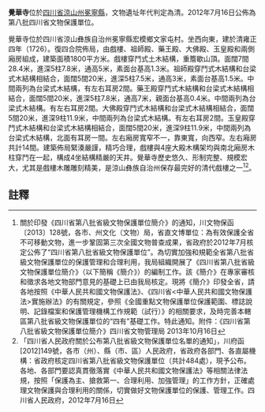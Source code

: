 {{msg:四川省文物保護單位
|名稱 = 覺華寺
|編號 = 306
|圖片 = 
|級別 = S8
|分類 = 
|時代 = [[清代|清代]]
|地点 = [[四川省|四川省]][[涼山州|涼山州]][[冕寧縣|冕寧縣]]
|坐標 =
|登錄 = 2012年7月16日
}}
'''覺華寺'''位於[[四川省|四川省]][[涼山州|涼山州]][[冕寧縣|冕寧縣]]，文物遺址年代判定為清。2012年7月16日公佈為第八批四川省文物保護單位。

覺華寺位於四川省涼山彝族自治州冕寧縣宏模鄉文家屯村。坐西向東，建於清雍正四年（1726）。復四合院佈局，由戲樓、祖師殿、藥王殿、大佛殿、玉皇殿和兩側廂房組成，建築面積1800平方米。戲樓穿鬥式土木結構，重簷歇山頂。面闊7間28.4米，進深5柱7.8米，通高5米，素面台基高1.3米。祖師殿穿鬥式木結構和台梁式木結構相結合，面闊5間20米，進深5柱7.5米，通高3米，素面台基高1.5米。中間兩列為台梁式木結構，有左右耳房2間。藥王殿穿鬥式木結構和台梁式木結構相結合，面闊5間20米，進深5柱7.8米，通高7米，親面台基高0.4米。中間兩列為台梁式木結構。有左右耳房2間。大佛殿穿鬥式木結構和台梁式木結構相結合，面闊5間20米，進深9柱11.9米，中間兩列為台梁式木結構。有左右耳房2間。玉皇殿穿鬥式木結構和台梁式木結構相結合，面闊5間20米，進深9柱11.9米，中間兩列為台梁式木結構，北面有耳房一間。左右廂房寬窄不一，靠東寬，向西窄。左右廂房共計14間。建築佈局緊湊嚴謹，精巧合理，戲樓與4座大殿木構架均與南北廂房木柱穿鬥在一起，構成4坐結構精嚴的天井。覺華寺歷史悠久、形制完整、規模宏大，尤其是戲樓木雕雕刻精美，是涼山彝族自治州保存最完好的清代戲樓之一<ref>關於印發《四川省第八批省級文物保護單位簡介》的通知，川文物保函〔2013〕128號，各市、州文化（文物）局，省直文博單位：為有效保護全省不可移動文物，進一步鞏固第三次全國文物普查成果，省政府於2012年7月核定公佈了“四川省第八批省級文物保護單位”。為切實加強和規範全省第八批省級文物保護單位的保護管理和合理利用，我局組織開展了《四川省第八批省級文物保護單位簡介》（以下簡稱《簡介》）的編制工作。該《簡介》在專家審核和徵求各地文物部門意見的基礎上已由我局核定。現將《簡介》印發全省，請各地按照《中華人民共和國文物保護法》、《四川省<中華人民共和國文物保護法>實施辦法》的有關規定，參照《全國重點文物保護單位保護範圍、標誌說明、記錄檔案和保護管理機構工作規範（試行）》的相關要求，及時完善本轄區第八批省級文物保護單位的“四有”基礎工作。特此通知。附件：《四川省第八批省級文物保護單位簡介》四川省文物管理局  2013年10月16日</ref><ref>「四川省人民政府關於公布第八批省級文物保護單位名單的通知」，川府函[2012]149號，各市（州）、縣（市、區）人民政府，省政府各部門、各直屬機構：省政府核定四川省第八批省級文物保護單位（共計484處），現予公布。各地、各部門要認真貫徹落實《中華人民共和國文物保護法》等相關法律法規，按照「保護為主、搶救第一、合理利用、加強管理」的工作方針，正確處理文物保護與合理利用的關係，切實做好文物保護單位的保護、管理工作。四川省人民政府，2012年7月16日</ref>。
==註釋==
{{reflist}}